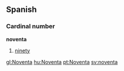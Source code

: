 ==Spanish==
===Cardinal number===
'''noventa'''

# [[ninety]]

[[gl:Noventa]]
[[hu:Noventa]]
[[pt:Noventa]]
[[sv:noventa]]